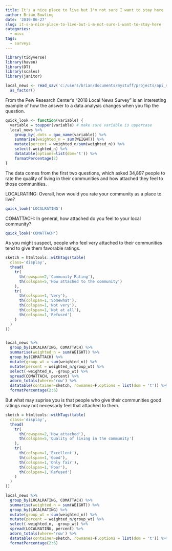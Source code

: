 ```yaml
---
title: It's a nice place to live but I'm not sure I want to stay here
author: Brian Bowling
date: '2019-06-27'
slug: it-s-a-nice-place-to-live-but-i-m-not-sure-i-want-to-stay-here
categories:
  - misc
tags:
  - surveys
---
```


```r

library(tidyverse)
library(haven)
library(DT)
library(scales)
library(janitor)

```


```r
local_news <- read_sav('c:/users/brian/documents/mystuff/projects/api_stuff/data_raw/Local News Public.sav', user_na = T) %>% 
  as_factor()

```


From the Pew Research Center's "2018 Local News Survey" is an interesting example of how the answer to a data analysis changes when you flip the question.


```r

quick_look <- function(variable) {
  variable = toupper(variable) # make sure variable is uppercase
  local_news %>% 
    group_by(.dots = quo_name(variable)) %>% 
    summarise(weighted_n = sum(WEIGHT)) %>% 
    mutate(percent = weighted_n/sum(weighted_n)) %>% 
    select(-weighted_n) %>% 
    datatable(options=list(dom='t')) %>% 
    formatPercentage(2)
}

```


The data comes from the first two questions, which asked 34,897 people to rate the quality of living in their communities and how attached they feel to those communities.

LOCALRATING: Overall, how would you rate your community as a place to live?

```r

quick_look('LOCALRATING')

```

COMATTACH: In general, how attached do you feel to your local community?

```r

quick_look('COMATTACH')

```

As you might suspect, people who feel very attached to their communities tend to give them favorable ratings.

```r

sketch = htmltools::withTags(table(
  class='display',
  thead(
    tr(
      th(rowspan=2,'Community Rating'),
      th(colspan=5,'How attached to the community')
    ),
    tr(
      th(colspan=1,'Very'),
      th(colspan=1,'Somewhat'),
      th(colspan=1,'Not very'),
      th(colspan=1,'Not at all'),
      th(colspan=1,'Refused')
    )
  )
))


local_news %>% 
  group_by(LOCALRATING, COMATTACH) %>% 
  summarise(weighted_n = sum(WEIGHT)) %>% 
  group_by(COMATTACH) %>% 
  mutate(group_wt = sum(weighted_n)) %>% 
  mutate(percent = weighted_n/group_wt) %>% 
  select(-weighted_n, -group_wt) %>% 
  spread(COMATTACH, percent) %>% 
  adorn_totals(where='row') %>% 
  datatable(container=sketch, rownames=F,options = list(dom = 't')) %>% 
  formatPercentage(2:6)


```

But what may suprise you is that people who give their communities good ratings may not necessarly feel that attached to them.

```r



sketch = htmltools::withTags(table(
  class='display',
  thead(
    tr(
      th(rowspan=2,'How attached'),
      th(colspan=5,'Quality of living in the community')
    ),
    tr(
      th(colspan=1,'Excellent'),
      th(colspan=1,'Good'),
      th(colspan=1,'Only fair'),
      th(colspan=1,'Poor'),
      th(colspan=1,'Refused')
    )
  )
))

local_news %>% 
  group_by(LOCALRATING, COMATTACH) %>% 
  summarise(weighted_n = sum(WEIGHT)) %>% 
  group_by(LOCALRATING) %>% 
  mutate(group_wt = sum(weighted_n)) %>% 
  mutate(percent = weighted_n/group_wt) %>% 
  select(-weighted_n, -group_wt) %>% 
  spread(LOCALRATING, percent) %>% 
  adorn_totals(where='row') %>% 
  datatable(container=sketch, rownames=F,options = list(dom = 't')) %>% 
  formatPercentage(2:6)


```
